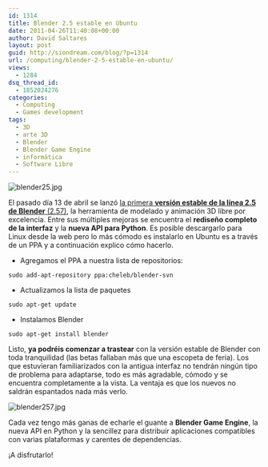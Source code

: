 ```yaml
---
id: 1314
title: Blender 2.5 estable en Ubuntu
date: 2011-04-26T11:40:08+00:00
author: David Saltares
layout: post
guid: http://siondream.com/blog/?p=1314
url: /computing/blender-2-5-estable-en-ubuntu/
views:
  - 1284
dsq_thread_id:
  - 1852024276
categories:
  - Computing
  - Games development
tags:
  - 3D
  - arte 3D
  - Blender
  - Blender Game Engine
  - informática
  - Software Libre
---
```


![blender25.jpg](/img/wp/blender25.webp)

El pasado día 13 de abril se lanzó [la primera **versión estable de la línea 2.5 de Blender** (2.57)](http://www.blender.org/development/release-logs/blender-257/), la herramienta de modelado y animación 3D libre por excelencia. Entre sus múltiples mejoras se encuentra el **rediseño completo de la interfaz** y la **nueva API para Python**. Es posible descargarlo para Linux desde la web pero lo más cómodo es instalarlo en Ubuntu es a través de un PPA y a continuación explico cómo hacerlo.

- Agregamos el PPA a nuestra lista de repositorios:

```
sudo add-apt-repository ppa:cheleb/blender-svn
```

- Actualizamos la lista de paquetes

```
sudo apt-get update
```

- Instalamos Blender

```
sudo apt-get install blender
```

Listo, **ya podréis comenzar a trastear** con la versión estable de Blender con toda tranquilidad (las betas fallaban más que una escopeta de feria). Los que estuvieran familiarizados con la antigua interfaz no tendrán ningún tipo de problema para adaptarse, todo es más agradable, cómodo y se encuentra completamente a la vista. La ventaja es que los nuevos no saldrán espantados nada más verlo.

![blender257.jpg](/img/wp/blender257.webp)

Cada vez tengo más ganas de echarle el guante a **Blender Game Engine**, la nueva API en Python y la sencillez para distribuir aplicaciones compatibles con varias plataformas y carentes de dependencias.

¡A disfrutarlo!
